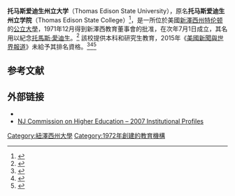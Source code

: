 {{Infobox University
|name = Thomas Edison State University
|native_name =
|latin_name =
|image = 
|image_name = 
|image_size = 
|motto = Eruditio perpetua vitae (''Learning throughout life'')
|mottoeng = 
|established = 1972年
|type = [[公立大學|公立大學]]
|endowment =  
|staff =
|faculty = 
|president = George A. Pruitt
|provost = 
|principal =  
|rector = 
|chancellor = 
|vice_chancellor = 
|dean = 
|head_label = 
|head = 
|students = 
|undergrad = 19,596
|postgrad = 1,281
|doctoral = 
|city = [[特伦顿_(新泽西州)|特伦顿]]
 |state = [[新澤西州|新澤西州]]
 |country = [[美國|美國]]
|campus = 都市
|free_label =  
|free =  
|colors = 酒紅和米黃
|colours =  
|mascot =  
|nickname = 
|affiliations = 
|website ={{url|tesc.edu/}}}}
'''托马斯爱迪生州立大学'''（Thomas Edison State University），原名'''托马斯爱迪生州立学院'''（Thomas Edison State College）<ref>{{Cite web|title = Thomas Edison State 'University' announces status, name change|url = http://www.nj.com/mercer/index.ssf/2016/01/thomas_edison_state_university_announces_name_chan.html|website = NJ.com|access-date = 2016-01-14|archive-date = 2019-02-07|archive-url = https://web.archive.org/web/20190207152457/https://www.nj.com/mercer/index.ssf/2016/01/thomas_edison_state_university_announces_name_chan.html|dead-url = no}}</ref>，是一所位於美國[[新澤西州|新澤西州]][[特伦顿_(新泽西州)|特伦顿]]的[[公立大學|公立大學]]，1971年12月得到新澤西教育董事會的批准，在次年7月1日成立，其名用以紀念[[托馬斯·愛迪生|托馬斯·愛迪生]]。<ref>{{cite news
  | last = Brozan
  | first = Nadine
  | title = Chronicle
  | work = Style
  | publisher = ''[[The_New_York_Times|The New York Times]]''
  | url = http://www.nytimes.com/1992/10/23/style/chronicle-994592.html?scp=2&sq=%22Thomas%20Edison%20State%20College%22&st=cse
  | accessdate = May 11, 2009
  | date = October 23, 1992
  | archive-date = 2020-09-02
  | archive-url = https://web.archive.org/web/20200902193729/https://www.nytimes.com/1992/10/23/style/chronicle-994592.html?scp=2&sq=%22Thomas%20Edison%20State%20College%22&st=cse
  | dead-url = no
  }}</ref> 該校提供本科和研究生教育，2015年《[[美國新聞與世界報道|美國新聞與世界報道]]》未給予其排名資格。<ref name="USnews">{{cite web|title=Thomas Edison State College|url=http://colleges.usnews.rankingsandreviews.com/best-colleges/thomas-edison-state-11648|publisher=[[美國新聞與世界報道|美國新聞與世界報道]]|accessdate=2015-03-28|archive-date=2016-08-27|archive-url=https://web.archive.org/web/20160827225957/http://colleges.usnews.rankingsandreviews.com/best-colleges/thomas-edison-state-11648|dead-url=no}}</ref><ref>{{cite web
  | title = NJ College & University Directory by Sector
  | work = [http://www.state.nj.us/highereducation/New Jersey Commission on Higher Education]
  | publisher = [[State_of_New_Jersey|State of New Jersey]]
  | url = http://www.nj.gov/highereducation/colleges/schools_sector.htm
  | accessdate = September 3, 2010
  | archive-date = 2020-09-26
  | archive-url = https://web.archive.org/web/20200926063534/https://www.nj.gov/highereducation/colleges/schools_sector.htm
  | dead-url = no
  }}</ref><ref>{{cite web
  | title = Office of Finance and Research Inventory of Program Offerings at New Jersey Colleges and Universities
  | work = [http://www.state.nj.us/highereducation/ New Jersey Commission on Higher Education]
  | publisher = [[State_of_New_Jersey|State of New Jersey]]
  | url = http://www.nj.gov/highereducation/Program_Inventory/DegreeListings/T_Edison.htm
  | accessdate = September 3, 2010
  | archive-date = 2021-01-17
  | archive-url = https://web.archive.org/web/20210117071757/https://www.nj.gov/highereducation/Program_Inventory/DegreeListings/T_Edison.htm
  | dead-url = no
  }}</ref>

== 参考文献==
{{Reflist|3}}

==外部链接==
*{{official website|http://www.tesc.edu/ }}
*[https://web.archive.org/web/20120225062847/http://nj.gov/highereducation/IP2009/ThomasEdison/ NJ Commission on Higher Education – 2007 Institutional Profiles]

{{新澤西州的學院和大學}}

{{coord|40.2203|-74.7684|region:US-NJ_type:edu|display=title}}

[[Category:紐澤西州大學|Category:紐澤西州大學]]
[[Category:1972年創建的教育機構|Category:1972年創建的教育機構]]